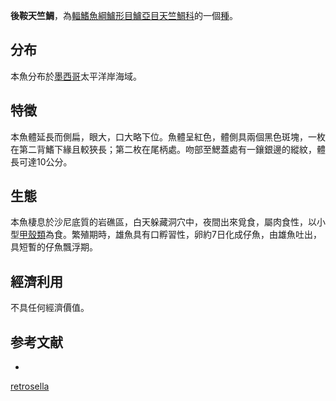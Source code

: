 {{Speciesbox
| name = 後鞍天竺鯛
| status = NE
| genus = Apogon
| species = retrosella
| authority = [[Gill|Gill]], 1862
| synonyms = 
}}
'''後鞍天竺鯛'''，為[[輻鰭魚綱|輻鰭魚綱]][[鱸形目|鱸形目]][[鱸亞目|鱸亞目]][[天竺鯛科|天竺鯛科]]的一個[[種|種]]。

==分布==
本魚分布於[[墨西哥|墨西哥]]太平洋岸海域。

==特徵==
本魚體延長而側扁，眼大，口大略下位。魚體呈紅色，體側具兩個黑色斑塊，一枚在第二背鰭下緣且較狹長；第二枚在尾柄處。吻部至鰓蓋處有一鑲銀邊的縱紋，體長可達10公分。

==生態==
本魚棲息於沙尼底質的岩礁區，白天躲藏洞穴中，夜間出來覓食，屬肉食性，以小型[[甲殼類|甲殼類]]為食。繁殖期時，雄魚具有口孵習性，卵約7日化成仔魚，由雄魚吐出，具短暫的仔魚飄浮期。

==經濟利用==
不具任何經濟價值。

==参考文献==
*{{FishBase_species|genus=Apogon|species=retrosella|year=2011|month=12}}
{{Taxonbar|from=Q1080964}}

[[Category:天竺鯛屬|retrosella]]